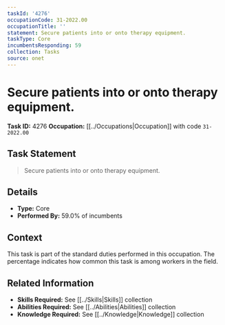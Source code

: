 ```yaml
---
taskId: '4276'
occupationCode: 31-2022.00
occupationTitle: ''
statement: Secure patients into or onto therapy equipment.
taskType: Core
incumbentsResponding: 59
collection: Tasks
source: onet
---
```

# Secure patients into or onto therapy equipment.

**Task ID:** 4276
**Occupation:** [[../Occupations|Occupation]] with code `31-2022.00`

## Task Statement

> Secure patients into or onto therapy equipment.

## Details

- **Type:** Core
- **Performed By:** 59.0% of incumbents

## Context

This task is part of the standard duties performed in this occupation. The percentage indicates how common this task is among workers in the field.

## Related Information

- **Skills Required:** See [[../Skills|Skills]] collection
- **Abilities Required:** See [[../Abilities|Abilities]] collection
- **Knowledge Required:** See [[../Knowledge|Knowledge]] collection
